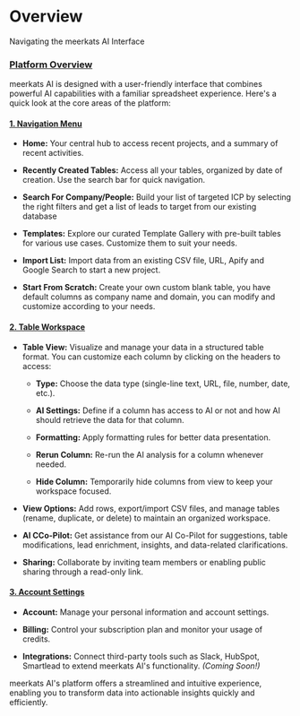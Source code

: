 
Overview
========

Navigating the meerkats AI Interface

### [Platform Overview](#platform-overview)

meerkats AI is designed with a user-friendly interface that combines powerful AI capabilities with a familiar spreadsheet experience. Here's a quick look at the core areas of the platform:

#### [1\. Navigation Menu](#1-navigation-menu)

*   **Home:** Your central hub to access recent projects, and a summary of recent activities.
    
*   **Recently Created Tables:** Access all your tables, organized by date of creation. Use the search bar for quick navigation.

*   **Search For Company/People:** Build your list of targeted ICP by selecting the right filters and get a list of leads to target from our existing database
    
*   **Templates:** Explore our curated Template Gallery with pre-built tables for various use cases. Customize them to suit your needs.
    
*   **Import List:** Import data from an existing CSV file, URL, Apify and Google Search to start a new project.

*   **Start From Scratch:** Create your own custom blank table, you have default columns as company name and domain, you can modify and customize according to your needs.  

#### [2\. Table Workspace](#2-table-workspace)

*   **Table View:** Visualize and manage your data in a structured table format. You can customize each column by clicking on the headers to access:
    
    *   **Type:** Choose the data type (single-line text, URL, file, number, date, etc.).
        
    *   **AI Settings:** Define if a column has access to AI or not and  how AI should retrieve the data for that column.
        
    *   **Formatting:** Apply formatting rules for better data presentation.
        
    *   **Rerun Column:** Re-run the AI analysis for a column whenever needed.
        
    *   **Hide Column:** Temporarily hide columns from view to keep your workspace focused.
        
*   **View Options:** Add rows, export/import CSV files, and manage tables (rename, duplicate, or delete) to maintain an organized workspace.
    
*   **AI CCo-Pilot:** Get assistance from our AI Co-Pilot for suggestions, table modifications, lead enrichment, insights, and data-related clarifications.
    
*   **Sharing:** Collaborate by inviting team members or enabling public sharing through a read-only link.
    

#### [3\. Account Settings](#3-account-settings)

*   **Account:** Manage your personal information and account settings.
    
*   **Billing:** Control your subscription plan and monitor your usage of credits.
    
*   **Integrations:** Connect third-party tools such as Slack, HubSpot, Smartlead to extend meerkats AI's functionality. _(Coming Soon!)_
    

meerkats AI's platform offers a streamlined and intuitive experience, enabling you to transform data into actionable insights quickly and efficiently.
